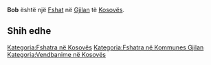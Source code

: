 {{Fshat në Kosovës
 | Emri                = Bob
| srp_N_name = Bob
| srp_N_FULL_NAME_RO = Bob
| srp_N_FULL_NAME_ND_RO = Bob
| srp_N_SORT_NAME_RG = BOB
| srp_N_FULL_NAME_RG = Bob
| srp_N_FULL_NAME_ND_RG = Bob

 | Emri (Rasa dhanore) = 
 | Figura              = 
 | Shteti              = Kosovo
 | Komuna              = Gjilan
 | Kodi postar         = 
 | Sipërfaqja          = 

 | Popullsia           = 

 | Regj. i popullsisë  = 
 | Dend. e popullsisë  = 
 | Faqja zyrtare       = 
 <!--- Koordinatat ----> 
 | Gjerësia            = 42.347222
 | Gjatësia            = 20.346667
 | Lartësia            = 
}}
'''Bob''' është një [[Fshat]] në [[Gjilan]] të [[Kosovës]].

<!-- == Gjeografia == -->
<!-- == Historia == -->
<!-- == Demografia == -->
== Shih edhe ==
{{Komuna Gjilan}}
{{Kosovo-Administrata-Cung}}

[[Kategoria:Fshatra në Kosovës]]
[[Kategoria:Fshatra në Kommunes Gjilan]]
[[Kategoria:Vendbanime në Kosovës]]